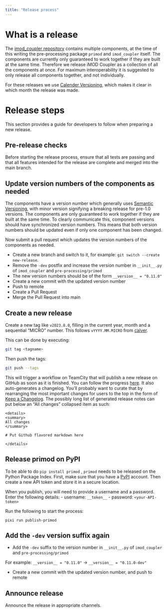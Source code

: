 ```yaml
---
title: "Release process"
---
```


# What is a release

The [imod_coupler repository](https://github.com/Deltares/imod_coupler) contains multiple components, at the time of this writing the pre-processing package `primod` and `imod_coupler` itself.
The components are currently only guaranteed to work together if they are built at the same time.
Therefore we release iMOD Coupler as a collection of all the components at once.
For maximum interoperability it is suggested to only release all components together, and not individually.

For these releases we use [Calender Versioning](https://calver.org/), which makes it clear in which month the release was made.

# Release steps

This section provides a guide for developers to follow when preparing a new release.

## Pre-release checks

Before starting the release process, ensure that all tests are passing and that all features intended for the release are complete and merged into the main branch.

## Update version numbers of the components as needed

The components have a version number which generally uses [Semantic Versioning](https://semver.org/), with minor version signifying a breaking release for pre-1.0 versions. 
The components are only guaranteed to work together if they are built at the same time.
To clearly communicate this, component versions should have synchronized version numbers.
This means that both version numbers should be updated even if only one component has been changed.

Now submit a pull request which updates the version numbers of the components as needed.

- Create a new branch and switch to it, for example: `git switch --create new-release`.
- Remove the `-dev` postfix and increase the version number in `__init__.py` of `imod_coupler` and `pre-processing/primod`
- The new version numbers should be of the form `__version__ = "0.11.0"`
- Create a new commit with the updated version number
- Push to remote
- Create a Pull Request
- Merge the Pull Request into main

## Create a new release

Create a new tag like `v2023.8.0`, filling in the current year, month and a sequential "MICRO" number.
This follows `vYYYY.MM.MICRO` from [calver](https://calver.org/).


This can be done by executing:
```bash
git tag <tagname>
```
Then push the tags:
```bash
git push --tags
```

This will trigger a workflow on TeamCity that will publish a new release on GitHub as soon as it is finished.
You can follow the progress [here](https://dpcbuild.deltares.nl/buildConfiguration/iMOD6_Coupler_MakeGitHubRelease).
It also auto-generates a changelog.
You'll probably want to curate that by rearranging the most important changes for users to the top in the form of [Keep a Changelog](https://keepachangelog.com/en/1.0.0/).
The possibly long list of generated release notes can put below an "All changes" collapsed item as such:

```
<details>
<summary>
All changes
</summary>

# Put Github flavored markdown here

</details>

```

## Release primod on PyPI

To be able to do `pip install primod` , `primod` needs to be released on the Python Package Index.
First, make sure that you have a [PyPI](https://pypi.org/) account.
Then create a new API token and store it in a secure location.

When you publish, you will need to provide a username and a password.
Enter the following details:
- username: `__token__`
- password: `<your-API-token>`

Run the following to start the process:
```
pixi run publish-primod
```


## Add the `-dev` version suffix again

- Add the `-dev` suffix to the version number in `__init__.py` of `imod_coupler` and `pre-processing/primod`

For example: `__version__ = "0.11.0"` -> `__version__ = "0.11.0-dev"`

- Create a new commit with the updated version number,
and push to remote

## Announce release

Announce the release in appropriate channels.

